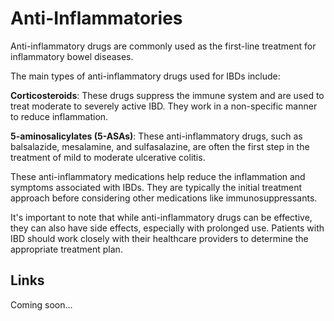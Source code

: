 # Anti-Inflammatories

Anti-inflammatory drugs are commonly used as the first-line treatment for inflammatory bowel diseases.

The main types of anti-inflammatory drugs used for IBDs include:

**Corticosteroids**: These drugs suppress the immune system and are used to treat moderate to severely active IBD. They work in a non-specific manner to reduce inflammation.

**5-aminosalicylates (5-ASAs)**: These anti-inflammatory drugs, such as balsalazide, mesalamine, and sulfasalazine, are often the first step in the treatment of mild to moderate ulcerative colitis.

These anti-inflammatory medications help reduce the inflammation and symptoms associated with IBDs. They are typically the initial treatment approach before considering other medications like immunosuppressants.

It's important to note that while anti-inflammatory drugs can be effective, they can also have side effects, especially with prolonged use. Patients with IBD should work closely with their healthcare providers to determine the appropriate treatment plan.

## Links

Coming soon...
